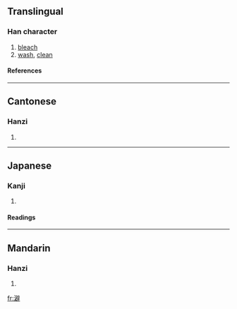 ==Translingual==
===Han character===
{{Han char|rn=85|rad=水|as=13|sn=16|four=3014<sub>1</sub>|canj=水尸口十 (ESRJ)}}
# [[bleach]]
# [[wash]], [[clean]]
====References====
{{Han ref|kx=0654.070|dkj=18428|dj=1064.060|hdz=31765.010|uh=6FBC|ud=28604|bh=E9ED|bd=59885}}

----
==Cantonese==
===Hanzi===
{{yue-hanzi|jyut=|y=pik1}}
# {{defn|Cantonese}}

----
==Japanese==
===Kanji===
{{ja-kanji|grade=|rs=水13}}
# {{defn|Japanese}} 
====Readings====
{{ja-readings|on=[[へき]] (heki), [[ひゃく]] (hyaku), [[けき]] (keki)|kun=[[ただよい]] (tadayoi)}}

----
==Mandarin==
===Hanzi===
{{cmn-hanzi|pin=[[pì]] (pi4)|wg=p'i<sup>4</sup>}}
# {{defn|Mandarin}}

[[fr:澼]]